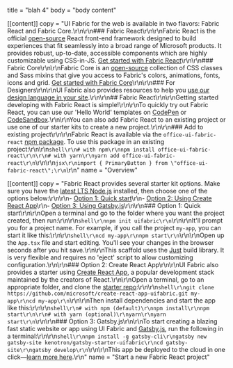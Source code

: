 title = "blah 4"
body = "body content"

[[content]]
copy = "UI Fabric for the web is available in two flavors: Fabric React and Fabric Core.\r\n\r\n### Fabric React\r\n\r\nFabric React is the official [open-source](https://github.com/OfficeDev/office-ui-fabric-react) React front-end framework designed to build experiences that fit seamlessly into a broad range of Microsoft products. It provides robust, up-to-date, accessible components which are highly customizable using CSS-in-JS. [Get started with Fabric React](#fabric-react)\r\n\r\n### Fabric Core\r\n\r\nFabric Core is an [open-source](https://github.com/OfficeDev/office-ui-fabric-core) collection of CSS classes and Sass mixins that give you access to Fabric's colors, animations, fonts, icons and grid. [Get started with Fabric Core](#fabric-core)\r\n\r\n### For Designers\r\n\r\nUI Fabric also provides resources to help you [use our design language in your site](#use-our-design-language-in-your-site).\r\n\r\n## Fabric React\r\n\r\nGetting started developing with Fabric React is simple!\r\n\r\nTo quickly try out Fabric React, you can use our 'Hello World' templates on [CodePen](https://aka.ms/fabricpen) or [CodeSandbox](https://aka.ms/fabricsandbox).\r\n\r\nYou can also add Fabric React to an existing project or use one of our starter kits to create a new project.\r\n\r\n### Add to existing project\r\n\r\nFabric React is available via the `office-ui-fabric-react` [npm package](https://www.npmjs.com/package/office-ui-fabric-react). To use this package in an existing project:\r\n\r\n```shell\r\n# with npm\r\nnpm install office-ui-fabric-react\r\n\r\n# with yarn\r\nyarn add office-ui-fabric-react\r\n```\r\n\r\n```jsx\r\nimport { PrimaryButton } from \"office-ui-fabric-react\";\r\n```\r\n"
name = "Overview"

[[content]]
copy = "Fabric React provides several starter kit options. Make sure you have the [latest LTS Node.js](https://nodejs.org/en/) installed, then choose one of the options below:\r\n\r\n- [Option 1: Quick start](#option-1-quick-start)\r\n- [Option 2: Using Create React App](#option-2-create-react-app)\r\n- [Option 3: Using Gatsby.js](#option-3-gatsbyjs)\r\n\r\n### Option 1: Quick start\r\n\r\nOpen a terminal and go to the folder where you want the project created, then run:\r\n\r\n```shell\r\nnpm init uifabric\r\n```\r\n\r\nIt'll prompt you for a project name. For example, if you call the project `my-app`, you can start it like this:\r\n\r\n```shell\r\ncd my-app\r\nnpm start\r\n```\r\n\r\nOpen up the `App.tsx` file and start editing. You'll see your changes in the browser seconds after you hit save.\r\n\r\nThis scaffold uses the [Just](https://github.com/microsoft/just) build library. It is very flexible and requires no 'eject' script to allow customizing configuration.\r\n\r\n### Option 2: Create React App\r\n\r\nUI Fabric also provides a starter using [Create React App](https://facebook.github.io/create-react-app/), a popular development stack maintained by the creators of React.\r\n\r\nOpen a terminal, go to an appropriate folder, and clone the [starter repo](https://github.com/microsoft/create-react-app-uifabric):\r\n\r\n```shell\r\ngit clone https://github.com/microsoft/create-react-app-uifabric.git my-app\r\ncd my-app\r\n```\r\n\r\nThen install dependencies and start the app like this:\r\n\r\n```shell\r\n# with npm (default)\r\nnpm install\r\nnpm start\r\n\r\n# with yarn (optional)\r\nyarn\r\nyarn start\r\n```\r\n\r\n### Option 3: Gatsby.js\r\n\r\nTo start creating a blazing fast static website or app using UI Fabric and [Gatsby.js](https://www.gatsbyjs.org/), run the following in a terminal:\r\n\r\n```shell\r\nnpm install -g gatsby-cli\r\ngatsby new gatsby-site kenotron/gatsby-starter-uifabric\r\ncd gatsby-site\r\ngatsby develop\r\n```\r\n\r\nThis app be deployed to the cloud in one click—[learn more here](https://github.com/microsoft/gatsby-starter-uifabric#-deploy).\r\n"
name = "Start a new Fabric React project"